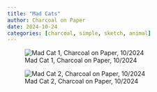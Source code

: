 ```yaml
---
title: "Mad Cats"
author: Charcoal on Paper
date: 2024-10-24
categories: [charcoal, simple, sketch, animal]
---
```


![Mad Cat 1, Charcoal on Paper, 10/2024](mad-cat.png)

![Mad Cat 2, Charcoal on Paper, 10/2024](mat-cat-2.png)
